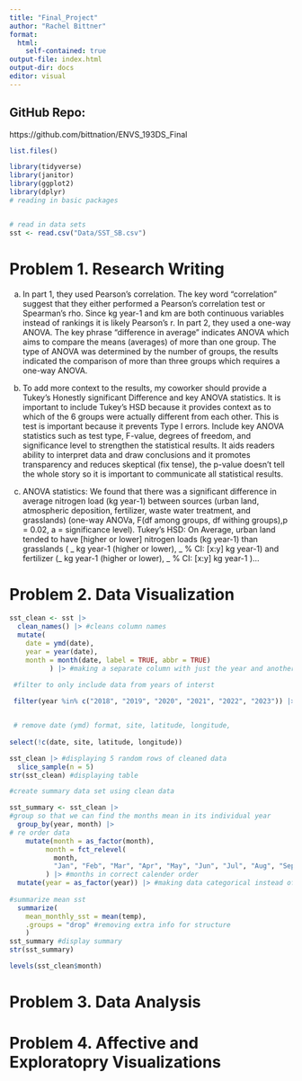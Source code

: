 ```yaml
---
title: "Final_Project"
author: "Rachel Bittner"
format: 
  html:
    self-contained: true
output-file: index.html
output-dir: docs
editor: visual
---
```


## GitHub Repo:

https://github.com/bittnation/ENVS_193DS_Final


```r
list.files()
```


```r

library(tidyverse)
library(janitor)
library(ggplot2)
library(dplyr)
# reading in basic packages


# read in data sets
sst <- read.csv("Data/SST_SB.csv")

```

# Problem 1. Research Writing

a. In part 1, they used Pearson's correlation. The key word "correlation" suggest that they either performed a Pearson's correlation test or Spearman's rho. Since kg year-1 and km are both continuous variables instead of rankings it is likely Pearson's r. In part 2, they used a one-way ANOVA. The key phrase "difference in average" indicates ANOVA which aims to compare the means (averages) of more than one group. The type of ANOVA was determined by the number of groups, the results indicated the comparison of more than three groups which requires a one-way ANOVA. 


b. To add more context to the results, my coworker should provide a Tukey's Honestly significant Difference and key ANOVA statistics. It is important to include Tukey's HSD because it provides context as to which of the 6 groups were actually different from each other. This is test is important because it prevents Type I errors. Include key ANOVA statistics such as test type, F-value, degrees of freedom, and significance level to strengthen the statistical results. It aids readers ability to interpret data and draw conclusions and it promotes transparency and reduces skeptical (fix tense), the p-value doesn't tell the whole story so it is important to communicate all statistical results. 

c. ANOVA statistics: 
We found that there was a significant difference in average nitrogen load (kg year-1) between sources (urban land, atmospheric deposition, fertilizer, waste water treatment, and grasslands) (one-way ANOVa, F(df among groups, df withing groups),p = 0.02, a = significance level). Tukey's HSD: On Average, urban land tended to have [higher or lower] nitrogen loads (kg year-1) than grasslands ( _ kg year-1 (higher or lower), _ % CI: [x:y] kg year-1) and fertilizer (_ kg year-1 (higher or lower), _ % CI: [x:y] kg year-1 )...


# Problem 2. Data Visualization

```r

sst_clean <- sst |>
  clean_names() |> #cleans column names
  mutate(
    date = ymd(date),
    year = year(date),
    month = month(date, label = TRUE, abbr = TRUE)
          ) |> #making a separate column with just the year and another with just the month (month is converted from numeric to abbreviated version)
  
 #filter to only include data from years of interst

 filter(year %in% c("2018", "2019", "2020", "2021", "2022", "2023")) |>


 # remove date (ymd) format, site, latitude, longitude, 
 
select(!c(date, site, latitude, longitude))

sst_clean |> #displaying 5 random rows of cleaned data
  slice_sample(n = 5)
str(sst_clean) #displaying table
```

```r
#create summary data set using clean data

sst_summary <- sst_clean |> 
#group so that we can find the months mean in its individual year
  group_by(year, month) |>
# re order data  
    mutate(month = as_factor(month),
         month = fct_relevel(
           month, 
           "Jan", "Feb", "Mar", "Apr", "May", "Jun", "Jul", "Aug", "Sep", "Oct", "Nov", "Dec")
         ) |> #months in correct calender order
  mutate(year = as_factor(year)) |> #making data categorical instead of numerical
  
#summarize mean sst
  summarize(
    mean_monthly_sst = mean(temp),
    .groups = "drop" #removing extra info for structure
    )
sst_summary #display summary
str(sst_summary)

```

```r
levels(sst_clean$month)

```


# Problem 3. Data Analysis

# Problem 4. Affective and Exploratopry Visualizations





